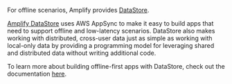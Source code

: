For offline scenarios, Amplify provides [DataStore](/gen1/[platform]/build-a-backend/more-features/datastore/set-up-datastore/).

[Amplify DataStore](/gen1/[platform]/build-a-backend/more-features/datastore/set-up-datastore/) uses AWS AppSync to make it easy to build apps that need to support offline and low-latency scenarios. DataStore also makes working with distributed, cross-user data just as simple as working with local-only data by providing a programming model for leveraging shared and distributed data without writing additional code.

To learn more about building offline-first apps with DataStore, check out the documentation [here](/gen1/[platform]/build-a-backend/more-features/datastore/set-up-datastore/).
